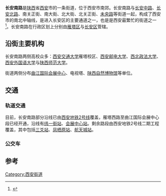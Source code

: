 {{Infobox China Road
|中文道路名称=长安南路
|道路方向= NS
|道路名称拼音=Chang'an Rd(S)
|路牌类型= Xi'an
|图片= File:The Cross of Chang'an Nan Lu and Yan Ta Xi Lu.jpg
|图片说明= 长安南路、长安中路与雁塔西路路口
|道路总长度=5.1
|车速限制=
|行车线数量=
|所在地区=[[陕西省|陕西省]][[西安市|西安市]]
|起点=[[雁塔西路|雁塔西路]]
|终点=[[航天大道|航天大道]]
}}
'''长安南路'''是[[陕西|陕西]]省[[西安|西安]]市的一条街道，位于西安市南郊。长安南路与[[长安中路|长安中路]]、[[长安北路|长安北路]]、南关正街、南大街、北大街、北关正街、[[未央路|未央路]]等街道一起，构成了西安市的南北中轴线，是进入长安区的主要通道之一，也是是西安最繁忙的街道之一<ref>{{Cite web |url= http://roll.sohu.com/20120710/n347723522.shtml |title= 我市路网趋完善 出行可随机择路 |author= 杨耀青 |date= 2012-07-10 |publisher= 《西安日报》 |language= 中文 |accessdate= 2012-07-17 |quote=  |archive-date= 2016-03-04 |archive-url= https://web.archive.org/web/20160304220848/http://roll.sohu.com/20120710/n347723522.shtml |dead-url= no }}</ref>。长安南路在行政区划上分别由[[雁塔区|雁塔区]]与[[长安区_(西安市)|长安区]]管辖。

==沿街主要机构==
长安南路两侧高校众多：[[西安交通大学|西安交通大学]]雁塔校区、[[西安邮电大学|西安邮电大学]]、[[西北政法大学|西北政法大学]]、[[西安外国语大学|西安外国语大学]]与[[陕西师范大学|陕西师范大学]]。

街道两侧分布[[曲江国际会展中心|曲江国际会展中心]]、电视塔、[[陕西自然博物馆|陕西自然博物馆]]等单位。

==交通==
===轨道交通===
目前，长安南路部分沿线已由[[西安地铁2号线|西安地铁2号线]]覆盖，雁塔西路至曲江国际会展中心段已经开通，沿线有[[纬一街站|纬一街站]]、[[会展中心站_(西安市)|会展中心站]]。剩余路段由西安地铁2号线二期工程覆盖，其中包括[[三爻站|三爻站]]、[[凤栖原站|凤栖原站]]、[[航天城站|航天城站]]。
===公交车===

==参考==
<references/>
[[Category:西安街道|Category:西安街道]]